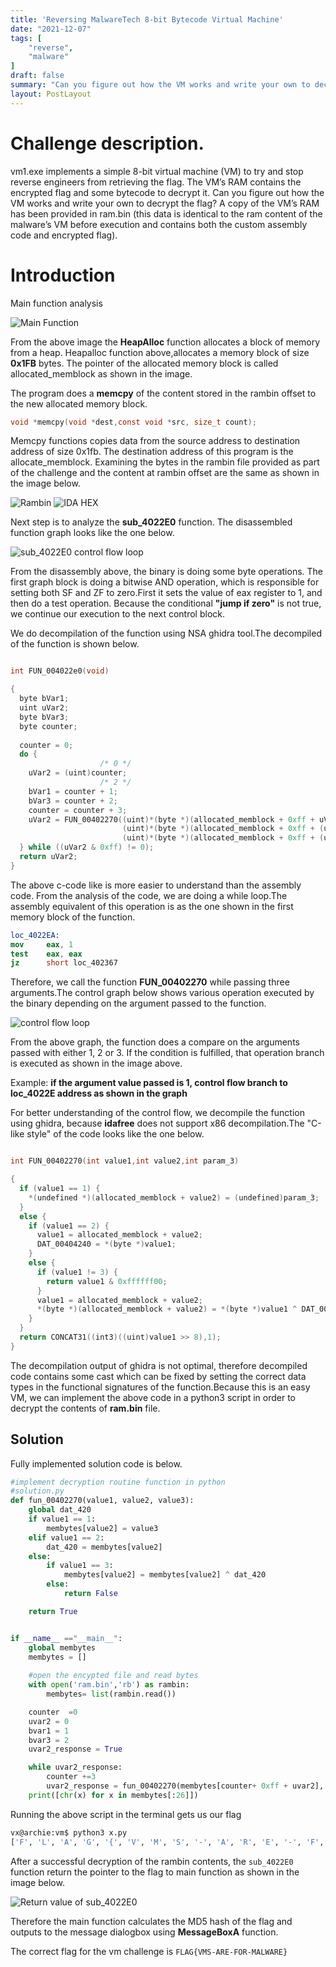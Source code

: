 ```yaml
---
title: 'Reversing MalwareTech 8-bit Bytecode Virtual Machine'
date: "2021-12-07"
tags: [
    "reverse",
    "malware"
]
draft: false
summary: "Can you figure out how the VM works and write your own to decrypt the flag?"
layout: PostLayout
---
```


# Challenge description.

vm1.exe implements a simple 8-bit virtual machine (VM) to try and stop reverse engineers from retrieving the flag. The VM’s RAM contains the encrypted flag and some bytecode to decrypt it. Can you figure out how the VM works and write your own to decrypt the flag? A copy of the VM’s RAM has been provided in ram.bin (this data is identical to the ram content of the malware’s VM before execution and contains both the custom assembly code and encrypted flag).

# Introduction
Main function analysis

![Main Function](/static/images/mal/vmq.png)

From the above image the **HeapAlloc** function allocates a block of memory from a heap. Heapalloc function above,allocates a memory block of size **0x1FB** bytes. The pointer of the allocated memory block is called  allocated_memblock as shown in the image.

The program does a **memcpy** of the content stored in the rambin offset to the new allocated memory block.

```c
void *memcpy(void *dest,const void *src, size_t count);
```
Memcpy functions copies data from the source address to destination address of size 0x1fb. The destination address of this program is the allocate_memblock. Examining the bytes in the rambin file provided as part of the challenge and the  content at rambin offset are the same as shown in the image below.

![Rambin](/static/images/mal/rambin.png)
![IDA HEX](/static/images/mal/ida_hex.png)

Next step is to analyze the **sub_4022E0** function. The disassembled function graph looks like the one below.

![sub_4022E0 control flow loop](/static/images/mal/vmflow.png)

From the disassembly above, the binary is doing some byte operations. The first graph block is doing a bitwise AND operation, which is responsible for setting both SF and ZF to zero.First it sets the value of eax register to 1, and then do a test operation. Because the conditional **"jump if zero"** is not true, we continue our execution to the next control block.

We do decompilation of the function using NSA ghidra tool.The decompiled of the function is shown below.

```c

int FUN_004022e0(void)

{
  byte bVar1;
  uint uVar2;
  byte bVar3;
  byte counter;
  
  counter = 0;
  do {
                    /* 0 */
    uVar2 = (uint)counter;
                    /* 2 */
    bVar1 = counter + 1;
    bVar3 = counter + 2;
    counter = counter + 3;
    uVar2 = FUN_00402270((uint)*(byte *)(allocated_memblock + 0xff + uVar2),
                         (uint)*(byte *)(allocated_memblock + 0xff + (uint)bVar1),
                         (uint)*(byte *)(allocated_memblock + 0xff + (uint)bVar3));
  } while ((uVar2 & 0xff) != 0);
  return uVar2;
}
```

The above c-code like is more easier to understand than the assembly code. From the analysis of the code, we are doing a while loop.The assembly equivalent of this operation is as the one shown in the first memory block of the function.

```nasm
loc_4022EA:
mov     eax, 1
test    eax, eax
jz      short loc_402367
```

Therefore, we call the function **FUN_00402270** while passing three arguments.The control graph below shows various operation executed by the binary depending on the argument passed to the function.

![control flow loop](/static/images/mal/vmflow2.png)

From the above graph, the function does a compare on the arguments passed with either 1, 2 or 3. If the condition is fulfilled, that operation branch is executed as shown in the image above.

Example: **if the argument value passed is 1, control flow branch to loc_4022E address as shown in the graph**

For better understanding of the control flow, we decompile the function using ghidra, because **idafree** does not support x86 decompilation.The "C-like style" of the code looks like the one below.

```c

int FUN_00402270(int value1,int value2,int param_3)

{
  if (value1 == 1) {
    *(undefined *)(allocated_memblock + value2) = (undefined)param_3;
  }
  else {
    if (value1 == 2) {
      value1 = allocated_memblock + value2;
      DAT_00404240 = *(byte *)value1;
    }
    else {
      if (value1 != 3) {
        return value1 & 0xffffff00;
      }
      value1 = allocated_memblock + value2;
      *(byte *)(allocated_memblock + value2) = *(byte *)value1 ^ DAT_00404240;
    }
  }
  return CONCAT31((int3)((uint)value1 >> 8),1);
}
```

The decompilation output of ghidra is not optimal, therefore decompiled code contains some cast which can be fixed by setting the correct data types in the functional signatures of the function.Because this is an easy VM, we can implement the above code in a python3 script in order to decrypt the contents of **ram.bin** file.


## Solution
Fully implemented solution code is below.

```python
#implement decryption routine function in python
#solution.py
def fun_00402270(value1, value2, value3):
    global dat_420
    if value1 == 1:
        membytes[value2] = value3 
    elif value1 == 2:
        dat_420 = membytes[value2]
    else:
        if value1 == 3:
            membytes[value2] = membytes[value2] ^ dat_420
        else:
            return False

    return True


if __name__ =="__main__":
    global membytes
    membytes = []
    
    #open the encypted file and read bytes
    with open('ram.bin','rb') as rambin:
        membytes= list(rambin.read())

    counter  =0
    uvar2 = 0
    bvar1 = 1
    bvar3 = 2
    uvar2_response = True

    while uvar2_response:
        counter +=3
        uvar2_response = fun_00402270(membytes[counter+ 0xff + uvar2], membytes[counter+0xff + bvar1], membytes[counter+ 0xff + bvar3])
    print([chr(x) for x in membytes[:26]])

```

Running the above script in the terminal gets us our flag

```bash
vx@archie:vm$ python3 x.py 
['F', 'L', 'A', 'G', '{', 'V', 'M', 'S', '-', 'A', 'R', 'E', '-', 'F', 'O', 'R', '-', 'M', 'A', 'L', 'W', 'A', 'R', 'E', '}', '\x00']
```

After a successful decryption of the rambin contents, the `sub_4022E0` function return the pointer to the flag to main function as shown in the image below.

![Return value of sub_4022E0](/static/images/mal/retflag.png)

Therefore the main function calculates the MD5 hash of the flag and outputs to the message dialogbox using **MessageBoxA** function.

The correct flag for the vm challenge is `FLAG{VMS-ARE-FOR-MALWARE}`


